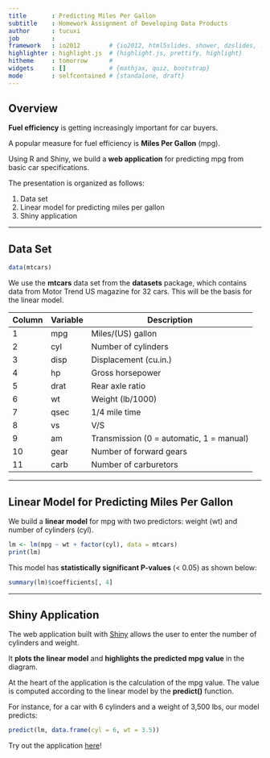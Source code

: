 ```yaml
---
title       : Predicting Miles Per Gallon
subtitle    : Homework Assignment of Developing Data Products
author      : tucuxi
job         : 
framework   : io2012        # {io2012, html5slides, shower, dzslides, ...}
highlighter : highlight.js  # {highlight.js, prettify, highlight}
hitheme     : tomorrow      # 
widgets     : []            # {mathjax, quiz, bootstrap}
mode        : selfcontained # {standalone, draft}
---
```


## Overview

**Fuel efficiency** is getting increasingly important for car buyers.

A popular measure for fuel efficiency is **Miles Per Gallon** (mpg).

Using R and Shiny, we build a **web application** for predicting mpg from basic
car specifications.

The presentation is organized as follows:

1. Data set
2. Linear model for predicting miles per gallon
3. Shiny application

--- 

## Data Set

```r
data(mtcars)
```

We use the **mtcars** data set from the **datasets** package, which contains
data from Motor Trend US magazine for 32 cars. This will be the basis for the
linear model.

Column  | Variable    | Description
------- | ----------- | -------------------
1       | mpg         | Miles/(US) gallon
2       | cyl         | Number of cylinders
3       | disp        | Displacement (cu.in.)
4       | hp          | Gross horsepower
5       | drat        | Rear axle ratio
6       | wt          | Weight (lb/1000)
7       | qsec	      | 1/4 mile time
8       | vs	      | V/S
9       | am	      | Transmission (0 = automatic, 1 = manual)
10      | gear	      | Number of forward gears
11      | carb	      | Number of carburetors

---

## Linear Model for Predicting Miles Per Gallon

We build a **linear model** for mpg with two predictors:
weight (wt) and number of cylinders (cyl).

```r
lm <- lm(mpg ~ wt + factor(cyl), data = mtcars)
print(lm)
```

This model has **statistically significant P-values** (< 0.05) as shown below:

```r
summary(lm)$coefficients[, 4]
```

---

## Shiny Application

The web application built with [Shiny](http://shiny.rstudio.com)
allows the user to enter the number of cylinders and weight.

It **plots the linear model** and
**highlights the predicted mpg value** in the diagram.

At the heart of the application is the calculation of the mpg value. The
value is computed according to the linear model by the **predict()**
function.

For instance, for a car with 6 cylinders and a weight of 3,500 lbs, our
model predicts:

```r
predict(lm, data.frame(cyl = 6, wt = 3.5))
```

Try out the application [here](http://tucuxi.shinyapps.io/data_products)!

<style>
strong {
  font-weight: bold;
}
</style>
